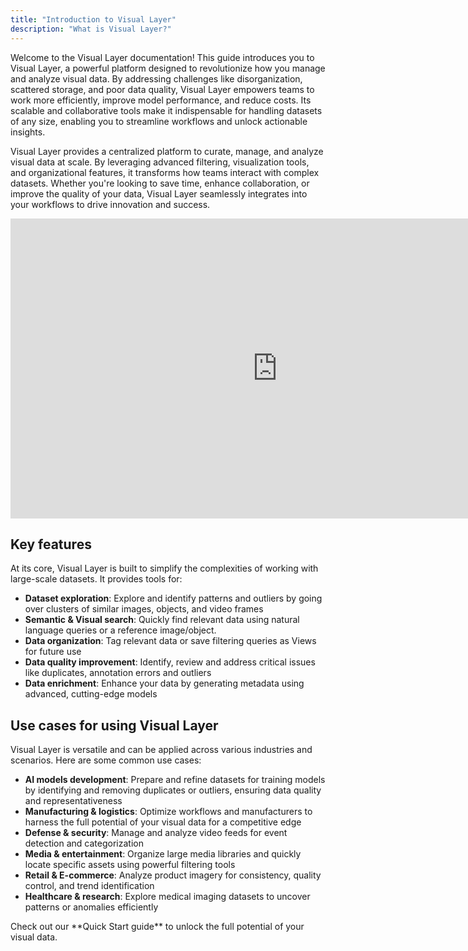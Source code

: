 ```yaml
---
title: "Introduction to Visual Layer"
description: "What is Visual Layer?"
---
```


Welcome to the Visual Layer documentation! This guide introduces you to Visual Layer, a powerful platform designed to revolutionize how you manage and analyze visual data. By addressing challenges like disorganization, scattered storage, and poor data quality, Visual Layer empowers teams to work more efficiently, improve model performance, and reduce costs. Its scalable and collaborative tools make it indispensable for handling datasets of any size, enabling you to streamline workflows and unlock actionable insights.

Visual Layer provides a centralized platform to curate, manage, and analyze visual data at scale. By leveraging advanced filtering, visualization tools, and organizational features, it transforms how teams interact with complex datasets. Whether you're looking to save time, enhance collaboration, or improve the quality of your data, Visual Layer seamlessly integrates into your workflows to drive innovation and success.

<iframe
  width="854"
  height="480"
  style={{ borderRadius: '10px'}}  
  src="https://www.youtube.com/embed/jucr1Dar_Qw"
  title="Unlock the Value of Your Visual Data with Visual Layer"
  frameborder="0"
  allow="autoplay; encrypted-media"
  allowfullscreen
></iframe>



## Key features

At its core, Visual Layer is built to simplify the complexities of working with large-scale datasets. It provides tools for:

- **Dataset exploration**: Explore and identify patterns and outliers by going over clusters of similar images, objects, and video frames
- **Semantic & Visual search**: Quickly find relevant data using natural language queries or a reference image/object.
- **Data organization**: Tag relevant data or save filtering queries as Views for future use
- **Data quality improvement**: Identify, review and address critical issues like duplicates, annotation errors and outliers
- **Data enrichment**: Enhance your data by generating metadata using advanced, cutting-edge models



## Use cases for using Visual Layer

Visual Layer is versatile and can be applied across various industries and scenarios. Here are some common use cases:

- **AI models development**: Prepare and refine datasets for training models by identifying and removing duplicates or outliers, ensuring data quality and representativeness
- **Manufacturing & logistics**: Optimize workflows and manufacturers to harness the full potential of your visual data for a competitive edge
- **Defense & security**: Manage and analyze video feeds for event detection and categorization
- **Media & entertainment**: Organize large media libraries and quickly locate specific assets using powerful filtering tools
- **Retail & E-commerce**: Analyze product imagery for consistency, quality control, and trend identification
- **Healthcare & research**: Explore medical imaging datasets to uncover patterns or anomalies efficiently


<Card title="Ready to dive in?" icon="filter" href="/docs/getting-started/quick-start">
    Check out our **Quick Start guide** to unlock the full potential of your visual data.
</Card>